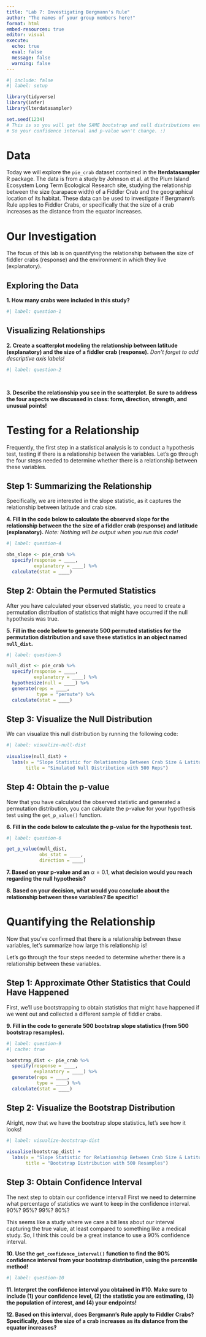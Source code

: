 ```yaml
---
title: "Lab 7: Investigating Bergmann's Rule"
author: "The names of your group members here!"
format: html
embed-resources: true
editor: visual
execute: 
  echo: true
  eval: false
  message: false
  warning: false
---
```


```r
#| include: false
#| label: setup

library(tidyverse)
library(infer)
library(lterdatasampler)

set.seed(1234)
# This is so you will get the SAME bootstrap and null distributions every time you run your code
# So your confidence interval and p-value won't change. :) 
```

# Data

Today we will explore the `pie_crab` dataset contained in the **lterdatasampler** R package. The data is from a study by Johnson et al. at the Plum Island Ecosystem Long Term Ecological Research site, studying the relationship between the size (carapace width) of a Fiddler Crab and the geographical location of its habitat. These data can be used to investigate if Bergmann's Rule applies to Fiddler Crabs, or specifically that the size of a crab increases as the distance from the equator increases.

# Our Investigation

The focus of this lab is on quantifying the relationship between the size of fiddler crabs (response) and the environment in which they live (explanatory).

## Exploring the Data

**1. How many crabs were included in this study?**

```r
#| label: question-1


```

## Visualizing Relationships

**2. Create a scatterplot modeling the relationship between latitude (explanatory) and the size of a fiddler crab (response).** *Don't forget to add descriptive axis labels!*

```r
#| label: question-2

  
```

**3. Describe the relationship you see in the scatterplot. Be sure to address the four aspects we discussed in class: form, direction, strength, and unusual points!**

# Testing for a Relationship

Frequently, the first step in a statistical analysis is to conduct a hypothesis test, testing if there is a relationship between the variables. Let's go through the four steps needed to determine whether there is a relationship between these variables.

## Step 1: Summarizing the Relationship

Specifically, we are interested in the slope statistic, as it captures the relationship between latitude and crab size.

**4. Fill in the code below to calculate the observed slope for the relationship between the the size of a fiddler crab (response) and latitude (explanatory).** *Note: Nothing will be output when you run this code!*

```r
#| label: question-4

obs_slope <- pie_crab %>% 
  specify(response = ____, 
          explanatory = ____) %>% 
  calculate(stat = ____)
```

## Step 2: Obtain the Permuted Statistics

After you have calculated your observed statistic, you need to create a permutation distribution of statistics that might have occurred if the null hypothesis was true.

**5. Fill in the code below to generate 500 permuted statistics for the permutation distribution and save these statistics in an object named `null_dist`.**

```r
#| label: question-5

null_dist <- pie_crab %>% 
  specify(response = ____, 
          explanatory = ____) %>% 
  hypothesize(null = ____) %>% 
  generate(reps = ____, 
           type = "permute") %>% 
  calculate(stat = ____)

```

## Step 3: Visualize the Null Distribution

We can visualize this null distribution by running the following code:

```r
#| label: visualize-null-dist
 
visualise(null_dist) +
  labs(x = "Slope Statistic for Relationship Between Crab Size & Latitude", 
       title = "Simulated Null Distribution with 500 Reps")
```

## Step 4: Obtain the p-value

Now that you have calculated the observed statistic and generated a permutation distribution, you can calculate the p-value for your hypothesis test using the `get_p_value()` function.

**6. Fill in the code below to calculate the p-value for the hypothesis test.**

```r
#| label: question-6

get_p_value(null_dist, 
            obs_stat = ____, 
            direction = ____)
```

**7. Based on your p-value and an** $\alpha = 0.1$, **what decision would you reach regarding the null hypothesis?**

**8. Based on your decision, what would you conclude about the relationship between these variables? Be specific!**

<!-- Now switch roles! -->

# Quantifying the Relationship

Now that you've confirmed that there is a relationship between these variables, let's summarize how large this relationship is!

Let's go through the four steps needed to determine whether there is a relationship between these variables.

## Step 1: Approximate Other Statistics that Could Have Happened

First, we'll use bootstrapping to obtain statistics that might have happened if we went out and collected a different sample of fiddler crabs.

**9. Fill in the code to generate 500 bootstrap slope statistics (from 500 bootstrap resamples).**

```r
#| label: question-9
#| cache: true

bootstrap_dist <- pie_crab %>% 
  specify(response = ____, 
          explanatory = ____) %>% 
  generate(reps = ____, 
           type = ____) %>% 
  calculate(stat = ____)
```

## Step 2: Visualize the Bootstrap Distribution

Alright, now that we have the bootstrap slope statistics, let's see how it looks!

```r
#| label: visualize-bootstrap-dist
 
visualise(bootstrap_dist) +
  labs(x = "Slope Statistic for Relationship Between Crab Size & Latitude", 
       title = "Bootstrap Distribution with 500 Resamples")
```

## Step 3: Obtain Confidence Interval

The next step to obtain our confidence interval! First we need to determine what percentage of statistics we want to keep in the confidence interval. 90%? 95%? 99%? 80%?

This seems like a study where we care a bit less about our interval capturing the true value, at least compared to something like a medical study. So, I think this could be a great instance to use a 90% confidence interval.

**10. Use the `get_confidence_interval()` function to find the 90% confidence interval from your bootstrap distribution, using the percentile method!**

```r
#| label: question-10


```

**11. Interpret the confidence interval you obtained in #10. Make sure to include (1) your confidence level, (2) the statistic you are estimating, (3) the population of interest, and (4) your endpoints!**

**12. Based on this interval, does Bergmann's Rule apply to Fiddler Crabs? Specifically, does the size of a crab increases as its distance from the equator increases?**
